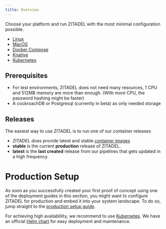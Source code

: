 ```yaml
---
title: Overview
---
```


Choose your platform and run ZITADEL with the most minimal configuration possible.

- [Linux](./linux)
- [MacOS](./macos)
- [Docker Compose](./compose)
- [Knative](./knative)
- [Kubernetes](./kubernetes)

## Prerequisites

- For test environments, ZITADEL does not need many resources, 1 CPU and 512MB memory are more than enough. (With more CPU, the password hashing might be faster)
- A cockroachDB or Postgresql (currently in beta) as only needed storage

## Releases

The easiest way to use ZITADEL is to run one of our container releases

- ZITADEL does provide latest and stable [container images](https://github.com/zitadel/zitadel/pkgs/container/zitadel)
- **stable** is the current **production** release of ZITADEL.
- **latest** is the **last created** release from our pipelines that gets updated in a high frequency.

# Production Setup

As soon as you successfully created your first proof of concept using one of the deployment guides in this section,
you might want to configure ZITADEL for production and embed it into your system landscape.
To do so, jump straight to the [production setup guide](../manage/self-hosted/production).

For achieving high availablility, we recommend to use [Kubernetes](https://kubernetes.io/docs/home/).
We have an official [Helm chart](https://artifacthub.io/packages/helm/zitadel/zitadel) for easy deployment and maintenance.

